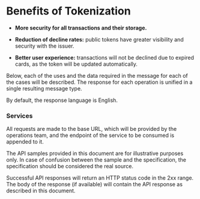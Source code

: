 
<HeroPattern />

# Benefits of Tokenization

- **More security for all transactions and their storage.**

- **Reduction of decline rates:** public tokens have greater visibility and security with the issuer.

- **Better user experience:** transactions will not be declined due to expired cards, as the token will be updated automatically.

Below, each of the uses and the data required in the message for each of the cases will be described.
The response for each operation is unified in a single resulting message type.

By default, the response language is English.

### Services

All requests are made to the base URL, which will be provided by the operations team, and the endpoint of the service to be consumed is appended to it.

The API samples provided in this document are for illustrative purposes only.
In case of confusion between the sample and the specification, the specification should be considered the real source.

Successful API responses will return an HTTP status code in the 2xx range.
The body of the response (if available) will contain the API response as described in this document.

